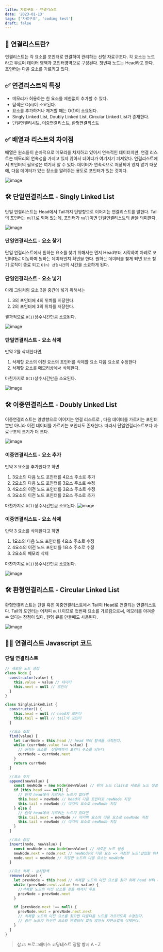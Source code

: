 ```yaml
---
title: 자료구조 - 연결리스트
date: '2023-01-13'
tags: ['자료구조', 'coding test']
draft: false
---
```


## 🤔 연결리스트란?

연결리스트는 각 요소를 포인터로 연결하여 관리하는 선형 자료구조다.
각 요소는 노드라고 부르며 데이터 영역과 포인터영역으로 구성된다.
첫번째 노드는 Head라고 한다. 포인터는 다음 요소를 가르키고 있다.

## ✅ 연결리스트의 특징

- 메모리가 허용하는 한 요소를 제한없이 추가할 수 있다.
- 탐색은 O(n)이 소요된다.
- 요소를 추가하거나 제거할 때는 O(1)이 소요된다.
- Singly Linked List, Doubly Linked List, Circular Linked List가 존재한다.
- 단일연결리시트, 이중연결리스트, 환형연결리스트

## ✅ 배열과 리스트의 차이점

배열은 원소들이 순차적으로 메모리를 차지하고 있어서 연속적인 데이터지만, 연결 리스트는 메모리의 연속성을 가지고 있지 않아서 데이터가 여기저기 퍼져있다. 연결리스트에서 포인터의 필요성은 여기서 알 수 있다. 데이터가 연속적으로 저장되어 있지 않기 때문에, 다음 데이터가 있는 장소를 알려주는 용도로 포인터가 있는 것이다.

![image](https://user-images.githubusercontent.com/72537762/212266309-4ce35a8f-f2f6-4be4-b0e1-07052119e793.png)

## 🛠 단일연결리스트 - Singly Linked List

단일 연결리스트는 Head에서 Tail까지 단방향으로 이어지는 연결리스트를 말한다.
Tail의 포인터는 `null`로 되어 있는데, 포인터가 `null`이면 단일연결리스트의 끝을 의미한다.

![image](https://user-images.githubusercontent.com/72537762/212267525-7de17209-74ed-4856-a7d3-01f79b792ec0.png)

### 단일연결리스트 - 요소 찾기

단일 연결리스트에서 원하는 요소를 찾기 위해서는 먼저 Head부터 시작하여 차례로 포인터대로 이동하며 원하는 데이터인지 확인을 한다. 원하는 데이터를 찾게 되면 요소 찾기 로직이 종료 되고 `O(n) 선형시간`의 시간을 소요하게 된다.

### 단일연결리스트 - 요소 넣기

아래 그림처럼 요소 3을 중간에 넣기 위해서는

1. 3의 포인터에 4의 위치를 저장한다.
2. 2의 포인터에 3의 위치를 저장한다.

결과적으로 `O(1)`상수시간만큼 소요된다.

![image](https://user-images.githubusercontent.com/72537762/212268573-7ba73ef3-152a-46c8-8953-36a84206a467.png)

### 단일연결리스트 - 요소 삭제

만약 2를 삭제한다면,

1. 삭제할 요소의 이전 요소의 포인터를 삭제할 요소 다음 요소로 수정한다
2. 삭제할 요소를 메모리상에서 삭제한다.

마찬가지로 `O(1)`상수시간만큼 소요된다.

![image](https://user-images.githubusercontent.com/72537762/212268805-72f5da09-9740-407b-b79a-08ef98cbe4ec.png)

## 🛠 이중연결리스트 - Doubly Linked List

이중연결리스트는 양방향으로 이어지는 연결 리스트로 , 다음 데이터를 가르키는 포인터 뿐만 아니라 이전 데이터를 가르키는 포인터도 존재한다. 따라서 단일연결리스트보다 자료구조의 크기가 더 크다.

![image](https://user-images.githubusercontent.com/72537762/212269372-08ea4368-a8a2-40ab-8057-caf9b6bf27fa.png)

### 이중연결리스트 - 요소 추가

만약 3 요소를 추가한다고 하면

1. 3요소의 다음 노드 포인터를 4요소 주소로 추가
2. 2요소의 다음 노드 포인터를 3요소 주소로 수정
3. 4요소의 이전 노드 포인터를 3요소 주소로 수정
4. 3요소의 이전 노드 포인터를 2요소 주소로 추가

마찬가지로 `O(1)`상수시간만큼 소요된다.
![image](https://user-images.githubusercontent.com/72537762/212269554-5b225d1e-21bf-4c9b-a495-4d07d99115c1.png)

### 이중연결리스트 - 요소 삭제

만약 3 요소를 삭제한다고 하면

1. 1요소의 다음 노드 포인터를 4요소 주소로 수정
2. 4요소의 이전 노드 포인터를 1요소 주소로 수정
3. 2요소의 메모리 삭제

마찬가지로 `O(1)`상수시간만큼 소요된다.

![image](https://user-images.githubusercontent.com/72537762/212270199-93c793ef-9cc6-4269-b633-d3423870620c.png)

## 🛠 환형연결리스트 - Circular Linked List

환형연결리스트는 단일 혹은 이중연결리스트에서 Tail이 Head로 연결되는 연결리스트다.
Tail의 포인터는 어차피 `null`이므로 첫번째 요소를 가르킴으로써, 메모리를 아껴쓸 수 있다는 장점이 있다.
원형 큐를 만들때도 사용된다.

![image](https://user-images.githubusercontent.com/72537762/212270598-aab5ae06-e75e-41f2-a592-a02461b8ec83.png)

## 🧑‍💻 연결리스트 Javascript 코드

### 단일 연결리스트

```javascript
// 새로운 노드 생성
class Node {
  constructor(value) {
    this.value = value // 데이터
    this.next = null // 포인터
  }
}

class SinglyLinkedList {
  constructor() {
    this.head = null // head의 포인터
    this.tail = null // tail의 포인터
  }

  //요소 조회
  find(value) {
    let currNode = this.head // head 부터 탐색을 시작한다.
    while (currNode.value !== value) {
      // 원하는 요소를  찾을때까지 포인터 주소를 담는다
      currNode = currNode.next
    }
    return currNode
  }

  //요소 추가
  append(newValue) {
    const newNode = new Node(newValue) // 위의 노드 class로 새로운 노드 생성
    if (this.head === null) {
      // 만약 head에서 가르키는 노드가 없다면
      this.head = newNode // head의 다음 포인터로 newNode 지정
      this.tail = newNode // 마지막 요소로 newNode 지정
    } else {
      // 만약 head에서 가르키는 노드가 있다면
      this.tail.next = newNode // 마지막 요소의 다음 요소로 newNode 지정
      this.tail = newNode // 마지막 요소로 newNode 지정
    }
  }

  //요소 삽입
  insert(node, newValue) {
    const newNode = new Node(newValue) // 새로운 노드 생성
    newNode.next = node.next // newNode의 다음 요소 => 지정한 노드(삽입할 위치 이전 요소)의 다음요소
    node.next = newNode // 지정한 노드의 다음 요소는 newNode
  }

  //요소 삭제 - 순차탐색
  remove(value) {
    let prevNode = this.head // 삭제할 노드의 이전 요소를 찾기 위해 head 부터 시작
    while (prevNode.next.value !== value) {
      //삭제할 노드의 이전 요소를 찾을 때까지 루프
      prevNode = prevNode.next
    }

    if (prevNode.next !== null) {
      prevNode.next = prevNode.next.next
      // 삭제할 노드의 이전 요소를 찾으면 다음다음 노드를 가르키도록 수정한다.
      // 중간 노드가 아무런 요소와 연결되어 있지 않아서 자연스럽게 삭제된다.
    }
  }
}
```

> 참고: 프로그래머스 코딩테스트 광탈 방지 A - Z
